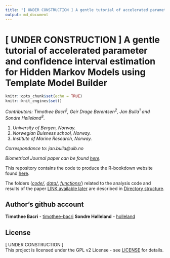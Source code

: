 ```yaml
---
title: "[ UNDER CONSTRUCTION ] A gentle tutorial of accelerated parameter and confidence interval estimation for Hidden Markov Models using Template Model Builder"
output: md_document
---
```


# [ UNDER CONSTRUCTION ] A gentle tutorial of accelerated parameter and confidence interval estimation for Hidden Markov Models using Template Model Builder

<!-- Compile this into README.md with -->
<!-- rmarkdown::render("README.Rmd", md_document()) -->

```r
knitr::opts_chunk$set(echo = TRUE)
knitr::knit_engines$set()
```
*Contributors: Timothee Bacri<sup>1</sup>, Geir Drage Berentsen<sup>2</sup>, Jan Bulla<sup>1</sup> and Sondre Hølleland<sup>3</sup>.*

1) *University of Bergen, Norway.*
2) *Norwegian Buisness school, Norway.*
3) *Institute of Marine Research, Norway.*

  *Correspondance to: jan.bulla@uib.no*
 
 *Biometrical Journal paper can be found [here](https://www.nrk.no).*

This repository contains the code to produce the R-bookdown website found [here](https://timothee-bacri.github.io/HMM_with_TMB/).

The folders (*[code/](#code)*, *[data/](#data)*, *[functions/](#functions)*) related to the analysis code and results of the paper [LINK available later](https://www.nrk.no) are described in [Directory structure](#directory-structure).

## Author's github account

**Timothee Bacri** - [timothee-bacri](https://github.com/timothee-bacri)
**Sondre Hølleland** - [holleland](https://github.com/holleland)

## License

[ UNDER CONSTRUCTION ] \
This project is licensed under the GPL v2 License - see [LICENSE](LICENSE) for details.
